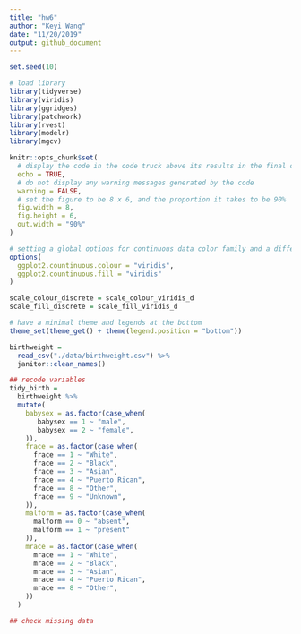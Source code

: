 ```yaml
---
title: "hw6"
author: "Keyi Wang"
date: "11/20/2019"
output: github_document
---
```


```r
set.seed(10)

# load library
library(tidyverse)
library(viridis)
library(ggridges)
library(patchwork)
library(rvest)
library(modelr)
library(mgcv)

knitr::opts_chunk$set(
  # display the code in the code truck above its results in the final document
  echo = TRUE,
  # do not display any warning messages generated by the code
  warning = FALSE,
  # set the figure to be 8 x 6, and the proportion it takes to be 90%
  fig.width = 8,
  fig.height = 6, 
  out.width = "90%"
)

# setting a global options for continuous data color family and a different format to set discrete data to have a color family
options(
  ggplot2.countinuous.colour = "viridis",
  ggplot2.countinuous.fill = "viridis"
)

scale_colour_discrete = scale_colour_viridis_d
scale_fill_discrete = scale_fill_viridis_d

# have a minimal theme and legends at the bottom
theme_set(theme_get() + theme(legend.position = "bottom"))
```


```r
birthweight = 
  read_csv("./data/birthweight.csv") %>% 
  janitor::clean_names()  
```


```r
## recode variables
tidy_birth =
  birthweight %>% 
  mutate(
    babysex = as.factor(case_when(
       babysex == 1 ~ "male",
       babysex == 2 ~ "female",
    )),
    frace = as.factor(case_when(
      frace == 1 ~ "White",
      frace == 2 ~ "Black",
      frace == 3 ~ "Asian",
      frace == 4 ~ "Puerto Rican",
      frace == 8 ~ "Other",
      frace == 9 ~ "Unknown",
    )),
    malform = as.factor(case_when(
      malform == 0 ~ "absent",
      malform == 1 ~ "present"
    )),
    mrace = as.factor(case_when(
      mrace == 1 ~ "White",
      mrace == 2 ~ "Black",
      mrace == 3 ~ "Asian",
      mrace == 4 ~ "Puerto Rican",
      mrace == 8 ~ "Other",
    ))
  )

## check missing data
```


```r

```

```r

```

